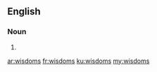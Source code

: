 ==English==

===Noun===
{{head|en}}

# {{plural of|wisdom}}

[[ar:wisdoms]]
[[fr:wisdoms]]
[[ku:wisdoms]]
[[my:wisdoms]]
